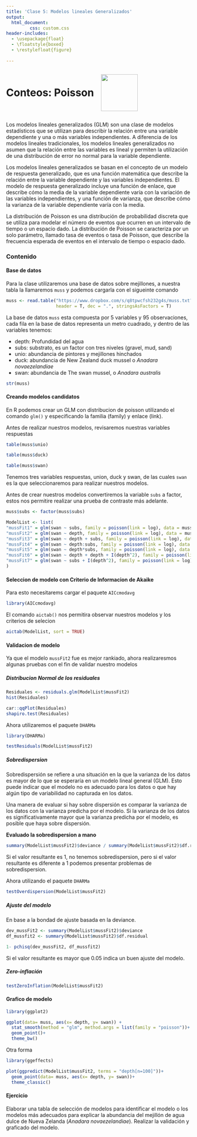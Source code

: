---
title: 'Clase 5: Modelos lineales Generalizados'
output:
  html_document:
         css: custom.css
header-includes:
  - \usepackage{float}
  - \floatstyle{boxed}
  - \restylefloat{figure}
  
---

<div style="display:flex; align-items:center;">
  <h1 style="margin:0;">Conteos: Poisson</h1>
  <img src="HN Cursos publicidad/HN Biology Inv Circle.jpg" alt="" style="width:100px; margin-left:20px;">
</div>

Los modelos lineales generalizados (GLM) son una clase de modelos estadísticos que se utilizan para describir la relación entre una variable dependiente y una o más variables independientes. A diferencia de los modelos lineales tradicionales, los modelos lineales generalizados no asumen que la relación entre las variables es lineal y permiten la utilización de una distribución de error no normal para la variable dependiente.

Los modelos lineales generalizados se basan en el concepto de un modelo de respuesta generalizado, que es una función matemática que describe la relación entre la variable dependiente y las variables independientes. El modelo de respuesta generalizado incluye una función de enlace, que describe cómo la media de la variable dependiente varía con la variación de las variables independientes, y una función de varianza, que describe cómo la varianza de la variable dependiente varía con la media.

La distribución de Poisson es una distribución de probabilidad discreta que se utiliza para modelar el número de eventos que ocurren en un intervalo de tiempo o un espacio dado. La distribución de Poisson se caracteriza por un solo parámetro, llamado tasa de eventos o tasa de Poisson, que describe la frecuencia esperada de eventos en el intervalo de tiempo o espacio dado.

### Contenido {.tabset .tabset-pills}

#### Base de datos

Para la clase utilizaremos una base de datos sobre mejillones, a nuestra tabla la llamaremos `muss` y podemos cargarla con el sigueinte comando


```{r}

muss <- read.table("https://www.dropbox.com/s/q8tpwcfsh232g4s/muss.txt?dl=1", 
                   header = T, dec = ".", stringsAsFactors = T)
```

La base de datos `muss` esta compuesta por 5 variables y 95 observaciones, cada fila en la base de datos representa un metro cuadrado, y dentro de las variables tenemos:

- depth: Profundidad del agua
- subs: substrato, es un factor con tres niveles (gravel, mud, sand)
- unio: abundancia de pintores y mejillones hinchados 
- duck: abundancia de New Zealand duck mussel o *Anadara novaezelandiae*
- swan: abundancia de The swan mussel, o *Anadara australis*
 
```{r}
str(muss)
```



#### Creando modelos candidatos

En R podemos crear un GLM con distribucion de poisson utilizando el comando `glm()` y especificando la familia (family) y enlace (link). 

Antes de realizar nuestros modelos, revisaremos nuestras variables respuestas

```{r}
table(muss$unio)
```

```{r}
table(muss$duck)
```

```{r}
table(muss$swan)

```

Tenemos tres variables respuestas, union, duck y swan, de las cuales `swan` es la que seleccionaremos para realizar nuestros modelos.

Antes de crear nuestros modelos convertiremos la variable `subs` a factor, estos nos permitire realizar una prueba de contraste más adelante.

```{r}
muss$subs <- factor(muss$subs)
```

```{r}
ModelList <- list(
"mussFit1" = glm(swan ~ subs, family = poisson(link = log), data = muss),
"mussFit2" = glm(swan ~ depth, family = poisson(link = log), data = muss),
"mussFit3" = glm(swan ~ depth + subs, family = poisson(link = log), data = muss),
"mussFit4" = glm(swan ~ depth:subs, family = poisson(link = log), data = muss),
"mussFit5" = glm(swan ~ depth*subs, family = poisson(link = log), data = muss),
"mussFit6" = glm(swan ~ depth + depth + I(depth^2), family = poisson(link = log), data = muss),
"mussFit7" = glm(swan ~ subs + I(depth^2), family = poisson(link = log), data = muss)
)
```

#### Seleccion de modelo con Criterio de Informacion de Akaike

Para esto necesitarems cargar el paquete `AICcmodavg`

```{r}
library(AICcmodavg)
```

El comando `aictab()` nos permitira observar nuestros modelos y los criterios de selecion

```{r}
aictab(ModelList, sort = TRUE)

```


#### Validacion de modelo{.tabset .tabset-pills}

Ya que el modelo `mussFit2` fue es mejor rankiado, ahora realizaresmos algunas pruebas con el fin de validar nuestro modelos

##### Distribucion Normal de los residuales


```{r}

Residuales <- residuals.glm(ModelList$mussFit2)
hist(Residuales)

car::qqPlot(Residuales)
shapiro.test(Residuales)
```

Ahora utilizaremos el paquete `DHARMa`

```{r}
library(DHARMa)

testResiduals(ModelList$mussFit2)
```

##### Sobredispersion

Sobredispersión se refiere a una situación en la que la varianza de los datos es mayor de lo que se esperaría en un modelo lineal general (GLM). Esto puede indicar que el modelo no es adecuado para los datos o que hay algún tipo de variabilidad no capturada en los datos.

Una manera de evaluar si hay sobre dispersión es comparar la varianza de los datos con la varianza predicha por el modelo. Si la varianza de los datos es significativamente mayor que la varianza predicha por el modelo, es posible que haya sobre dispersión.


**Evaluado la sobredispersion a mano**

:::{.notes}


```{r}

summary(ModelList$mussFit2)$deviance / summary(ModelList$mussFit2)$df.residual

```
Si el valor resultante es 1, no tenemos sobredispersion, pero si el valor resultante es diferente a 1 podemos presentar problemas de sobredispersion.

:::

Ahora utilizando el paquete `DHARMa`

```{r}
testOverdispersion(ModelList$mussFit2)
```

##### Ajuste del modelo

En base a la bondad de ajuste basada en la deviance.

```{r}
dev_mussFit2 <- summary(ModelList$mussFit2)$deviance
df_mussfit2 <- summary(ModelList$mussFit2)$df.residual

1- pchisq(dev_mussFit2, df_mussfit2)
```

Si el valor resultante es mayor que 0.05 indica un buen ajuste del modelo.

##### Zero-inflación

```{r}
testZeroInflation(ModelList$mussFit2)
```


#### Grafico de modelo

```{r}
library(ggplot2)

ggplot(data= muss, aes(x= depth, y= swan)) +
  stat_smooth(method = "glm", method.args = list(family = "poisson"))+
  geom_point()+
  theme_bw()
```

Otra forma

```{r}
library(ggeffects)

plot(ggpredict(ModelList$mussFit2, terms = "depth[n=100]"))+
  geom_point(data= muss, aes(x= depth, y= swan))+
  theme_classic()
```


#### Ejercicio

Elaborar una tabla de selección de modelos para identificar el modelo o los modelos más adecuados para explicar la abundancia del mejillón de agua dulce de Nueva Zelanda (*Anadara novaezelandiae*). Realizar la validación y graficado del modelo.

